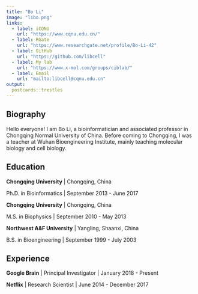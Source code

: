 ```yaml
---
title: "Bo Li"
image: "libo.png"
links:
  - label: iCQNU
    url: "https://www.cqnu.edu.cn/"
  - label: RGate
    url: "https://www.researchgate.net/profile/Bo-Li-42"
  - label: GitHub
    url: "https://github.com/libcell"
  - label: My lab
    url: "https://www.x-mol.com/groups/ciblab/"
  - label: Email
    url: "mailto:libcell@cqnu.edu.cn"
output:
  postcards::trestles
---
```

 
## Biography

Hello everyone! I am Bo Li, a bioinformatician and associated professor in Chongqing Normal University of China. Before coming to Chongqing, I was a teacher at Wuhan Bioengineering Institute, mainly teaching molecular biology and cell biology.

## Education

**Chongqing University** | Chongqing, China

Ph.D. in Bioinformatics | September 2013 - June 2017

**Chongqing University** | Chongqing, China

M.S. in Biophysics | September 2010 - May 2013

**Northwest A&F University** | Yangling, Shaanxi, China

B.S. in Bioengineering | September 1999 - July 2003

## Experience

**Google Brain** | Principal Investigator | January 2018 - Present

**Netflix** | Research Scientist | June 2014 - December 2017
